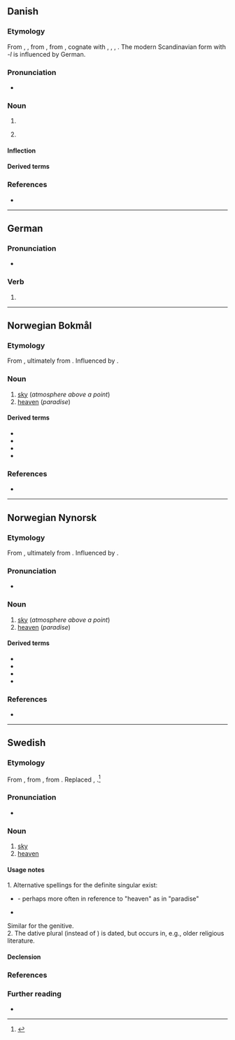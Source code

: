 {{also|Himmel|הימל}}
==Danish==

===Etymology===
From {{inh|da|gmq-oda|himæn}}, {{m|gmq-oda|himæl}}, from {{inh|da|non|himinn}}, from {{der|da|gem-pro|*himinaz}}, cognate with {{cog|no|-}}, {{cog|sv|himmel}}, {{cog|en|heaven}}, {{cog|de|Himmel}}. The modern Scandinavian form with ''-l'' is influenced by German.

===Pronunciation===
* {{IPA|da|/heməl/|[ˈheml̩]}}

===Noun===
{{da-noun|stem=himl|en|e|sg-def-2=himmelen}}

# {{l|en|sky}}
# {{lb|da|religion}} {{l|en|heaven}} {{q|a residence of supernatural, [[celestial]] beings}}

====Inflection====
{{da-decl|stem=himl|en|e|sg-def-2=himmelen|gen-sg-def-2=himmelens}}

====Derived terms====
{{der3|da
|himle
|himmelblå
|himmelbue
|himmelfalden
|himmelfart
|himmelflugt
|himmelhenrykt
|himmelhvælv
|himmelkugle
|himmellegeme
|himmelrum
|himmelseng
|himmelsk
|himmelstige
|himmelstormer
|himmelstrøg
|morgenhimmel
|nattehimmel
|sommerhimmel
|stjernehimmel
|tronhimmel
|vinterhimmel
}}

===References===
* {{R:DDO}}

----

==German==

===Pronunciation===
* {{audio|de|De-himmel.ogg|Audio}}

===Verb===
{{head|de|verb form}}

# {{verb form of|de|himmeln||1|s|pres|;|s|imp}}

----

==Norwegian Bokmål==

===Etymology===
From {{der|nb|non|himinn}}, ultimately from {{der|nb|gem-pro|*himinaz||cloud cover, sky}}. Influenced by {{der|nb|de|Himmel}}.

===Noun===
{{nb-noun-m1||himl}}

# [[sky]] (''atmosphere above a point'')
# [[heaven]] (''paradise'')

====Derived terms====
* {{l|nb|himmellegeme}}
* {{l|nb|himmelrike}}
* {{l|nb|nattehimmel}}
* {{l|nb|stjernehimmel}}

===References===
* {{R:The Bokmål Dictionary}}

----

==Norwegian Nynorsk==

===Etymology===
From {{der|nn|non|himinn}}, ultimately from {{der|nn|gem-pro|*himinaz||cloud cover, sky}}. Influenced by {{der|nn|de|Himmel}}.

===Pronunciation===
* {{IPA|no|/²hɪmːɛl/}}

===Noun===
{{nn-noun-m1||himl}}

# [[sky]] (''atmosphere above a point'')
# [[heaven]] (''paradise'')

====Derived terms====
* {{l|nn|himmellekam}}
* {{l|nn|himmelrike}}
* {{l|nn|nattehimmel}}
* {{l|nn|stjernehimmel}}

===References===
* {{R:The Nynorsk Dictionary}}

----

==Swedish==

===Etymology===
From {{inh|sv|gmq-osw|himil}}, from {{der|sv|osx|himil}}, from {{der|sv|gmw-pro|*himil}}. Replaced {{cog|gmq-osw|himin}}, {{cog|non|himinn}}.<ref>{{R:runeberg.org|svetym|0324.html himmel}}</ref>

===Pronunciation===
* {{audio|sv|Sv-himmel.ogg|audio}}

===Noun===
{{sv-noun|c}}

# [[sky]]
# [[heaven]]

====Usage notes====
1. Alternative spellings for the definite singular exist:
* {{l|sv|himmelen}} - perhaps more often in reference to "heaven" as in "paradise"
* {{l|sv|himmeln}}
Similar for the genitive.<br />
2. The dative plural {{m|sv|himlom}} (instead of {{m|sv||himmelen}}) is dated, but occurs in, e.g., older religious literature.

====Declension====
{{sv-infl-noun-c-ar|2=himl}}

===References===
<references/>

===Further reading===
* {{R:SO}}
